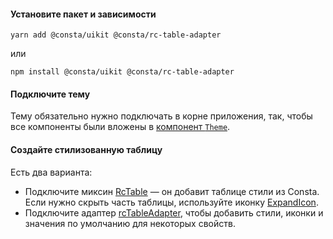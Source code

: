#### Установите пакет и зависимости

`yarn add @consta/uikit @consta/rc-table-adapter`

или

`npm install @consta/uikit @consta/rc-table-adapter`

#### Подключите тему

Тему обязательно нужно подключать в корне приложения, так, чтобы все компоненты были вложены в [компонент `Theme`](##LIBS.LIB.STAND/lib:uikit/stand:components-theme-stable).

#### Создайте стилизованную таблицу

Есть два варианта:

- Подключите миксин [RcTable](##LIBS.LIB.STAND/lib:rc-table-adapter/stand:mixs-rctable-stable) — он добавит таблице стили из Consta. Если нужно скрыть часть таблицы, используйте иконку [ExpandIcon](##LIBS.LIB.STAND/lib:rc-table-adapter/stand:components-expandicon-stable).
- Подключите адаптер [rcTableAdapter](##LIBS.LIB.STAND/lib:rc-table-adapter/stand:adapters-rctableadapter-stable), чтобы добавить стили, иконки и значения по умолчанию для некоторых свойств.
